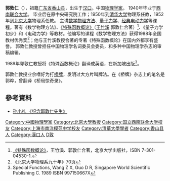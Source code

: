 '''郭敦仁'''（{{bd|1917年|10月23日|2000年|11月11日|G郭}}），祖籍[[广东省|广东省]][[香山县|香山县]]，出生于[[汉口|汉口]]。中国[[物理学家|物理学家]]。 1940年毕业于[[西南联合大学|西南联合大学]]。 毕业后在原中央研究院工作；1950年到[[清华大学|清华大学]]物理系任教，1952年到[[北京大学|北京大学]]物理系任教。 主讲[[数学物理方法|数学物理方法]]、[[量子力学|量子力学]]、[[经典电动力学|经典电动力学]]等课程。著有《数学物理方法》、[[王竹溪#《特殊函数概论》|《特殊函数概论》]]（[[王竹溪|王竹溪]] 郭敦仁合著）<ref>[[王竹溪#《特殊函数概论》|《特殊函数概论》]]，王竹溪、郭敦仁合著，北京大学出版社，ISBN 7-301-04530-1. 
</ref>、《量子力学初步》和《电动力学》等教材。他编写的课程《数学物理方法》获得1988年全国教材优秀奖<ref>《北京大学物理系九十年》70页</ref>；他与王竹溪教授合著的专著《特殊函数概论》在国内外都享有盛誉。 郭敦仁教授曾担任中国物理学名词委员会委员，和多种中国物理学杂志的审稿编辑。

1989年郭敦仁教授将《特殊函数概论》翻译成英语，在新加坡出版<ref>Special Functions, Wang Z X, Guo D R, Singapore World Scientific Publishing C. 1989 ISBN 997150667X </ref>。

郭敦仁教授业余嗜好为打[[桥牌|桥牌]]，发明过大方片叫牌法。在《桥牌》杂志上的笔名是郭晔，曾翻译《桥局惊奇录》。

==參考資料==
<div class="references-small">
<references />
*[http://www.wuli.ac.cn/fileup/PDF/20060614.pdf   孙小礼 《纪念郭敦仁先生》]
</div>

{{China-bio-stub}}
{{DEFAULTSORT:G郭敦仁}}
[[Category:中國物理學家|Category:中國物理學家]]
[[Category:北京大學教授|Category:北京大學教授]]
[[Category:国立西南联合大学校友|Category:国立西南联合大学校友]]
[[Category:上海市南洋模范中学校友|Category:上海市南洋模范中学校友]]
[[Category:清華大學學者|Category:清華大學學者]]
[[Category:香山县人|Category:香山县人]]
[[Category:漢口人|Category:漢口人]]
[[Category:郭姓|D敦]]